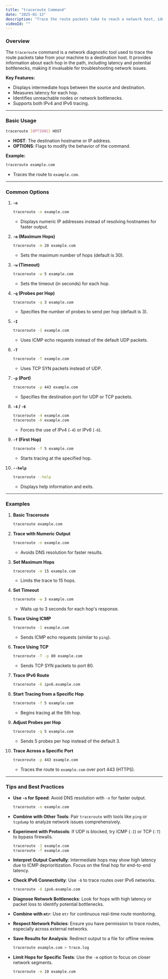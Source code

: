 ```yaml
---
title: "traceroute Command"
date: "2025-01-13"
description: "Trace the route packets take to reach a network host, identifying intermediate hops and delays."
videoId: ""
---
```


### Overview

The `traceroute` command is a network diagnostic tool used to trace the route packets take from your machine to a destination host. It provides information about each hop in the path, including latency and potential bottlenecks, making it invaluable for troubleshooting network issues.

**Key Features:**
- Displays intermediate hops between the source and destination.
- Measures latency for each hop.
- Identifies unreachable nodes or network bottlenecks.
- Supports both IPv4 and IPv6 tracing.

---

### Basic Usage

```bash
traceroute [OPTIONS] HOST
```

- **HOST**: The destination hostname or IP address.
- **OPTIONS**: Flags to modify the behavior of the command.

**Example:**
```bash
traceroute example.com
```
- Traces the route to `example.com`.

---

### Common Options

1. **`-n`**
   ```bash
   traceroute -n example.com
   ```
   - Displays numeric IP addresses instead of resolving hostnames for faster output.

2. **`-m` (Maximum Hops)**
   ```bash
   traceroute -m 20 example.com
   ```
   - Sets the maximum number of hops (default is 30).

3. **`-w` (Timeout)**
   ```bash
   traceroute -w 5 example.com
   ```
   - Sets the timeout (in seconds) for each hop.

4. **`-q` (Probes per Hop)**
   ```bash
   traceroute -q 3 example.com
   ```
   - Specifies the number of probes to send per hop (default is 3).

5. **`-I`**
   ```bash
   traceroute -I example.com
   ```
   - Uses ICMP echo requests instead of the default UDP packets.

6. **`-T`**
   ```bash
   traceroute -T example.com
   ```
   - Uses TCP SYN packets instead of UDP.

7. **`-p` (Port)**
   ```bash
   traceroute -p 443 example.com
   ```
   - Specifies the destination port for UDP or TCP packets.

8. **`-4` / `-6`**
   ```bash
   traceroute -4 example.com
   traceroute -6 example.com
   ```
   - Forces the use of IPv4 (`-4`) or IPv6 (`-6`).

9. **`-f` (First Hop)**
   ```bash
   traceroute -f 5 example.com
   ```
   - Starts tracing at the specified hop.

10. **`--help`**
    ```bash
    traceroute --help
    ```
    - Displays help information and exits.

---

### Examples

1. **Basic Traceroute**
   ```bash
   traceroute example.com
   ```

2. **Trace with Numeric Output**
   ```bash
   traceroute -n example.com
   ```
   - Avoids DNS resolution for faster results.

3. **Set Maximum Hops**
   ```bash
   traceroute -m 15 example.com
   ```
   - Limits the trace to 15 hops.

4. **Set Timeout**
   ```bash
   traceroute -w 3 example.com
   ```
   - Waits up to 3 seconds for each hop's response.

5. **Trace Using ICMP**
   ```bash
   traceroute -I example.com
   ```
   - Sends ICMP echo requests (similar to `ping`).

6. **Trace Using TCP**
   ```bash
   traceroute -T -p 80 example.com
   ```
   - Sends TCP SYN packets to port 80.

7. **Trace IPv6 Route**
   ```bash
   traceroute -6 ipv6.example.com
   ```

8. **Start Tracing from a Specific Hop**
   ```bash
   traceroute -f 5 example.com
   ```
   - Begins tracing at the 5th hop.

9. **Adjust Probes per Hop**
   ```bash
   traceroute -q 5 example.com
   ```
   - Sends 5 probes per hop instead of the default 3.

10. **Trace Across a Specific Port**
    ```bash
    traceroute -p 443 example.com
    ```
    - Traces the route to `example.com` over port 443 (HTTPS).

---

### Tips and Best Practices

- **Use `-n` for Speed**: Avoid DNS resolution with `-n` for faster output.
  ```bash
  traceroute -n example.com
  ```

- **Combine with Other Tools**: Pair `traceroute` with tools like `ping` or `tcpdump` to analyze network issues comprehensively.

- **Experiment with Protocols**: If UDP is blocked, try ICMP (`-I`) or TCP (`-T`) to bypass firewalls.
  ```bash
  traceroute -I example.com
  traceroute -T example.com
  ```

- **Interpret Output Carefully**: Intermediate hops may show high latency due to ICMP deprioritization. Focus on the final hop for end-to-end latency.

- **Check IPv6 Connectivity**: Use `-6` to trace routes over IPv6 networks.
  ```bash
  traceroute -6 ipv6.example.com
  ```

- **Diagnose Network Bottlenecks**: Look for hops with high latency or packet loss to identify potential bottlenecks.

- **Combine with `mtr`**: Use `mtr` for continuous real-time route monitoring.

- **Respect Network Policies**: Ensure you have permission to trace routes, especially across external networks.

- **Save Results for Analysis**: Redirect output to a file for offline review.
  ```bash
  traceroute example.com > trace.log
  ```

- **Limit Hops for Specific Tests**: Use the `-m` option to focus on closer network segments.
  ```bash
  traceroute -m 10 example.com
  ```